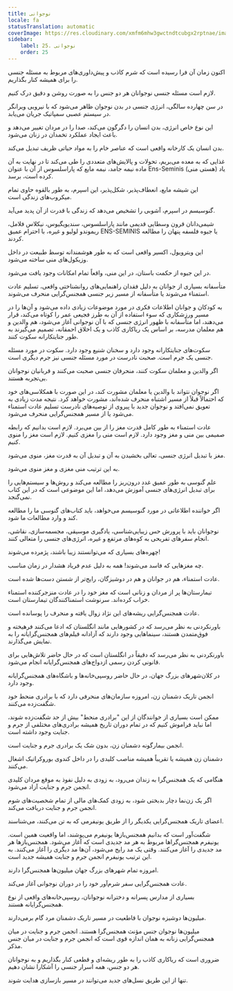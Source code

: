 ```yaml
---
title: نوجوانی
locale: fa
statusTranslation: automatic
coverImage: https://res.cloudinary.com/xmfm6mhw3gwctndtcubgx2rptnae/image/upload/v1740337243/small_cover_educacion_fundamental_a051170f1c.webp
sidebar:
    label: 25. نوجوانی
    order: 25
---
```

اکنون زمان آن فرا رسیده است که شرم کاذب و پیش‌داوری‌های مربوط به مسئله جنسی را برای همیشه کنار بگذاریم.

لازم است مسئله جنسی نوجوانان هر دو جنس را به صورت روشن و دقیق درک کنیم.

در سن چهارده سالگی، انرژی جنسی در بدن نوجوان ظاهر می‌شود که با نیرویی ویرانگر در سیستم عصبی سمپاتیک جریان می‌یابد.

این نوع خاص انرژی، بدن انسان را دگرگون می‌کند، صدا را در مردان تغییر می‌دهد و باعث ایجاد عملکرد تخمدان در زنان می‌شود.

بدن انسان یک کارخانه واقعی است که عناصر خام را به مواد حیاتی ظریف تبدیل می‌کند.

غذایی که به معده می‌بریم، تحولات و پالایش‌های متعددی را طی می‌کند تا در نهایت به آن ماده نیمه جامد، نیمه مایع که پاراسلسوس از آن با عنوان Ens-Seminis (هستی منی) یاد کرده است، برسد.

این شیشه مایع، انعطاف‌پذیر، شکل‌پذیر، این اسپرم، به طور بالقوه حاوی تمام میکروب‌های زندگی است.

گنوسیسم در اسپرم، آشوبی را تشخیص می‌دهد که زندگی با قدرت از آن پدید می‌آید.

شیمی‌دانان قرون وسطایی قدیمی مانند پاراسلسوس، سندیویگیوس، نیکلاس فلامل، ریموندو لولیو و غیره، با احترام عمیق ENS-SEMINIS یا جیوه فلسفه پنهان را مطالعه کردند.

این ویترویول، اکسیر واقعی است که به طور هوشمندانه توسط طبیعت در داخل وزیکول‌های منی ساخته می‌شود.

در این جیوه از حکمت باستان، در این منی، واقعاً تمام امکانات وجود یافت می‌شود.

متأسفانه بسیاری از جوانان به دلیل فقدان راهنمایی‌های روانشناختی واقعی، تسلیم عادت استمناء می‌شوند یا متأسفانه از مسیر زیر جنسی همجنس‌گرایی منحرف می‌شوند.

به کودکان و جوانان اطلاعات فکری در مورد موضوعات زیادی داده می‌شود و آن‌ها را در مسیر ورزشکاری که سوء استفاده از آن به طرز فجیعی عمر را کوتاه می‌کند، قرار می‌دهند، اما متأسفانه با ظهور انرژی جنسی که با آن نوجوانی آغاز می‌شود، هم والدین و هم معلمان مدرسه، بر اساس یک ریاکاری کاذب و یک اخلاق احمقانه، تصمیم می‌گیرند به طور جنایتکارانه سکوت کنند.

سکوت‌های جنایتکارانه وجود دارد و سخنان شنیع وجود دارد. سکوت در مورد مسئله جنسی یک جرم است. صحبت نادرست در مورد مسئله جنسی نیز جرم دیگری است.

اگر والدین و معلمان سکوت کنند، منحرفان جنسی صحبت می‌کنند و قربانیان نوجوانان بی‌تجربه هستند.

اگر نوجوان نتواند با والدین یا معلمان مشورت کند، در این صورت با همکلاسی‌های خود که احتمالاً قبلاً از مسیر اشتباه منحرف شده‌اند، مشورت خواهد کرد. نتیجه مدت زیادی به تعویق نمی‌افتد و نوجوان جدید با پیروی از توصیه‌های نادرست تسلیم عادت استمناء می‌شود یا از مسیر همجنس‌گرایی منحرف می‌شود.

عادت استمناء به طور کامل قدرت مغز را از بین می‌برد. لازم است بدانیم که رابطه صمیمی بین منی و مغز وجود دارد. لازم است منی را مغزی کنیم. لازم است مغز را منوی کنیم.

مغز با تبدیل انرژی جنسی، تعالی بخشیدن به آن و تبدیل آن به قدرت مغز، منوی می‌شود.

به این ترتیب منی مغزی و مغز منوی می‌شود.

علم گنوسی به طور عمیق غدد درون‌ریز را مطالعه می‌کند و روش‌ها و سیستم‌هایی را برای تبدیل انرژی‌های جنسی آموزش می‌دهد، اما این موضوعی است که در این کتاب نمی‌گنجد.

اگر خواننده اطلاعاتی در مورد گنوسیسم می‌خواهد، باید کتاب‌های گنوسی ما را مطالعه کند و وارد مطالعات ما شود.

نوجوانان باید با پرورش حس زیبایی‌شناسی، یادگیری موسیقی، مجسمه‌سازی، نقاشی، انجام سفرهای تفریحی به کوه‌های مرتفع و غیره، انرژی‌های جنسی را متعالی کنند.

چهره‌های بسیاری که می‌توانستند زیبا باشند، پژمرده می‌شوند!

چه مغزهایی که فاسد می‌شوند! همه به دلیل عدم فریاد هشدار در زمان مناسب.

عادت استمناء، هم در جوانان و هم در دوشیزگان، رایج‌تر از شستن دست‌ها شده است.

تیمارستان‌ها پر از مردان و زنانی است که مغز خود را در عادت منزجرکننده استمناء خراب کرده‌اند. سرنوشت استمناکنندگان تیمارستان است.

عادت همجنس‌گرایی ریشه‌های این نژاد زوال یافته و منحرف را پوسانده است.

باورنکردنی به نظر می‌رسد که در کشورهایی مانند انگلستان که ادعا می‌کنند فرهیخته و فوق‌متمدن هستند، سینماهایی وجود دارند که آزادانه فیلم‌های همجنس‌گرایانه را به نمایش می‌گذارند.

باورنکردنی به نظر می‌رسد که دقیقاً در انگلستان است که در حال حاضر تلاش‌هایی برای قانونی کردن رسمی ازدواج‌های همجنس‌گرایانه انجام می‌شود.

در کلان‌شهرهای بزرگ جهان، در حال حاضر روسپی‌خانه‌ها و باشگاه‌های همجنس‌گرایانه وجود دارد.

انجمن تاریک دشمنان زن، امروزه سازمان‌های منحرفی دارد که با برادری منحط خود شگفت‌زده می‌کنند.

ممکن است بسیاری از خوانندگان از این "برادری منحط" بیش از حد شگفت‌زده شوند، اما نباید فراموش کنیم که در تمام دوران تاریخ همیشه برادری‌های مختلفی از جرم و جنایت وجود داشته است.

انجمن بیمارگونه دشمنان زن، بدون شک یک برادری جرم و جنایت است.

دشمنان زن همیشه یا تقریباً همیشه مناصب کلیدی را در داخل کندوی بوروکراتیک اشغال می‌کنند.

هنگامی که یک همجنس‌گرا به زندان می‌رود، به زودی به دلیل نفوذ به موقع مردان کلیدی انجمن جرم و جنایت آزاد می‌شود.

اگر یک زن‌نما دچار بدبختی شود، به زودی کمک‌های مالی از تمام شخصیت‌های شوم انجمن جرم و جنایت دریافت می‌کند.

اعضای تاریک همجنس‌گرایی یکدیگر را از طریق یونیفرمی که به تن می‌کنند، می‌شناسند.

شگفت‌آور است که بدانیم همجنس‌بازها یونیفرم می‌پوشند، اما واقعیت همین است. یونیفرم همجنس‌گراها مربوط به هر مد جدیدی است که آغاز می‌شود. همجنس‌بازها هر مد جدیدی را آغاز می‌کنند. وقتی یک مد رایج می‌شود، آن‌ها مد دیگری را آغاز می‌کنند. به این ترتیب یونیفرم انجمن جرم و جنایت همیشه جدید است.

امروزه تمام شهرهای بزرگ جهان میلیون‌ها همجنس‌گرا دارند.

عادت همجنس‌گرایی سفر شرم‌آور خود را در دوران نوجوانی آغاز می‌کند.

بسیاری از مدارس پسرانه و دخترانه نوجوانان، روسپی‌خانه‌های واقعی از نوع همجنس‌گرایانه هستند.

میلیون‌ها دوشیزه نوجوان با قاطعیت در مسیر تاریک دشمنان مرد گام برمی‌دارند.

میلیون‌ها نوجوان جنس مؤنث همجنس‌گرا هستند. انجمن جرم و جنایت در میان همجنس‌گرایی زنانه به همان اندازه قوی است که انجمن جرم و جنایت در میان جنس مذکر.

ضروری است که ریاکاری کاذب را به طور ریشه‌ای و قطعی کنار بگذاریم و به نوجوانان هر دو جنس، همه اسرار جنسی را آشکارا نشان دهیم.

تنها از این طریق نسل‌های جدید می‌توانند در مسیر بازسازی هدایت شوند.
